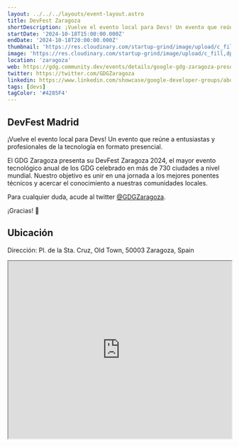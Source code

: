 ```yaml
---
layout: ../../../layouts/event-layout.astro
title: DevFest Zaragoza
shortDescription: ¡Vuelve el evento local para Devs! Un evento que reúne a entusiastas y profesionales de la tecnología en formato presencial.
startDate: '2024-10-18T15:00:00.000Z'
endDate: '2024-10-18T20:00:00.000Z'
thumbnail: 'https://res.cloudinary.com/startup-grind/image/upload/c_fill,dpr_2.0,f_auto,g_center,h_1080,q_100,w_1080/v1/gcs/platform-data-goog/events/MiniLogo_NBVQb71.png'
image: 'https://res.cloudinary.com/startup-grind/image/upload/c_fill,dpr_2.0,f_auto,g_center,h_1080,q_100,w_1080/v1/gcs/platform-data-goog/events/MiniLogo_NBVQb71.png'
location: 'zaragoza'
web: https://gdg.community.dev/events/details/google-gdg-zaragoza-presents-devfest-zaragoza-2024/
twitter: https://twitter.com/GDGZaragoza
linkedin: https://www.linkedin.com/showcase/google-developer-groups/about/
tags: [devs]
tagColor: '#4285F4'
---
```


## DevFest Madrid

¡Vuelve el evento local para Devs! Un evento que reúne a entusiastas y profesionales de la tecnología en formato presencial.

El GDG Zaragoza presenta su DevFest Zaragoza 2024, el mayor evento tecnológico anual de los GDG celebrado en más de 730 ciudades a nivel mundial. Nuestro objetivo es unir en una jornada a los mejores ponentes técnicos y acercar el conocimiento a nuestras comunidades locales.

Para cualquier duda, acude al twitter [@GDGZaragoza](https://twitter.com/GDGZaragoza).

¡Gracias! 🫶

## Ubicación

Dirección: Pl. de la Sta. Cruz, Old Town, 50003 Zaragoza, Spain

<iframe
  style="width: 100%; height: 400px;"
  height="400"
  allowfullscreen=""
  loading="lazy"
  referrerpolicy="no-referrer-when-downgrade"
  src="https://www.google.com/maps/embed?pb=!1m14!1m8!1m3!1d11924.281215846913!2d-0.878602!3d41.654223!3m2!1i1024!2i768!4f13.1!3m3!1m2!1s0xd5914edb996ceeb%3A0xc421d7b1adbbac05!2sPl.%20de%20la%20Sta.%20Cruz%2C%20Casco%20Antiguo%2C%2050003%20Zaragoza%2C%20Spain!5e0!3m2!1sen!2sus!4v1727503166590!5m2!1sen!2sus"
  aria-label="Pl. de la Sta. Cruz, Old Town, 50003 Zaragoza, Spain"
></iframe>
